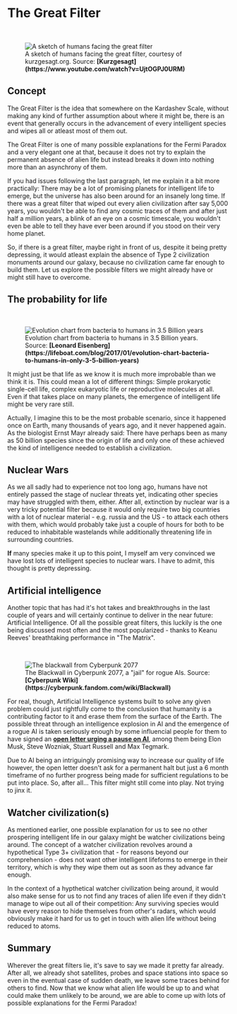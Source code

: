 
# The Great Filter

<ReadingTime duration="6" />
<AudioPlayer ident="filter" />

<br/>
<figure>
<Image src={require(".//../../../../resources/images/filter.png")} alt="A sketch of humans facing the great filter" />
<figcaption style={{ color: "rgb(156, 156, 156)", fontSize: "14px", marginTop: "2px" }}>A sketch of humans facing the great filter, courtesy of kurzgesagt.org. Source: <strong>[Kurzgesagt](https://www.youtube.com/watch?v=UjtOGPJ0URM)</strong></figcaption>
</figure>

## Concept 
The Great Filter is the idea that somewhere on the Kardashev Scale, without making any kind of further assumption about where it might be, there is an event that generally occurs in the advancement of every intelligent species and wipes all or atleast most of them out. 

The Great Filter is one of many possible explanations for the Fermi Paradox and a very elegant one at that, because it does not try to explain the permanent absence of alien life but instead breaks it down into nothing more than an asynchrony of them.

If you had issues following the last paragraph, let me explain it a bit more practically: There may be a lot of promising planets for intelligent life to emerge, but the universe has also been around for an insanely long time. If there was a great filter that wiped out every alien civilization after say 5,000 years, you wouldn't be able to find any cosmic traces of them and after just half a million years, a blink of an eye on a cosmic timescale, you wouldn't even be able to tell they have ever been around if you stood on their very home planet. 

So, if there is a great filter, maybe right in front of us, despite it being pretty depressing, it would atleast explain the absence of Type 2 civilization monuments around our galaxy, because no civilization came far enough to build them. Let us explore the possible filters we might already have or might still have to overcome.

## The probability for life

<br/>
<figure>
<Image src={require(".//../../../../resources/images/evolution.png")} alt="Evolution chart from bacteria to humans in 3.5 Billion years" />
<figcaption style={{ color: "rgb(156, 156, 156)", fontSize: "14px", marginTop: "2px" }}>Evolution chart from bacteria to humans in 3.5 Billion years. Source: <strong>[Leonard Eisenberg](https://lifeboat.com/blog/2017/01/evolution-chart-bacteria-to-humans-in-only-3-5-billion-years)</strong></figcaption>
</figure>

It might just be that life as we know it is much more improbable than we think it is. This could mean a lot of different things: Simple prokaryotic single-cell life, complex eukaryotic life or reproductive molecules at all. Even if that takes place on many planets, the emergence of intelligent life might be very rare still. 

Actually, I imagine this to be the most probable scenario, since it happened once on Earth, many thousands of years ago, and it never happened again. As the biologist Ernst Mayr already said: There have perhaps been as many as 50 billion species since the origin of life and only one of these achieved the kind of intelligence needed to establish a civilization.

## Nuclear Wars 
As we all sadly had to experience not too long ago, humans have not entirely passed the stage of nuclear threats yet, indicating other species may have struggled with them, either. After all, extinction by nuclear war is a very tricky potential filter because it would only require two big countries with a lot of nuclear material - e.g. russia and the US - to attack each others with them, which would probably take just a couple of hours for both to be reduced to inhabitable wastelands while additionally threatening life in surrounding countries.

<strong>If</strong> many species make it up to this point, I myself am very convinced we have lost lots of intelligent species to nuclear wars. I have to admit, this thought is pretty depressing.

## Artificial intelligence
Another topic that has had it's hot takes and breakthroughs in the last couple of years and will certainly continue to deliver in the near future: Artificial Intelligence. Of all the possible great filters, this luckily is the one being discussed most often and the most popularized - thanks to Keanu Reeves' breathtaking performance in "The Matrix". 

<br/>
<figure>
<Image src={require(".//../../../../resources/images/blackwall.png")} alt="The blackwall from Cyberpunk 2077" />
<figcaption style={{ color: "rgb(156, 156, 156)", fontSize: "14px", marginTop: "2px" }}>The Blackwall in Cyberpunk 2077, a "jail" for rogue AIs. Source: <strong>[Cyberpunk Wiki](https://cyberpunk.fandom.com/wiki/Blackwall)</strong></figcaption>
</figure>

For real, though,  Artificial Intelligence systems built to solve any given problem could just rightfully come to the conclusion that humanity is a contributing factor to it and erase them from the surface of the Earth. The possible threat through an intelligence explosion in AI and the emergence of a rogue AI is taken seriously enough by some influencial people for them to have signed an <strong>[open letter urging a pause on AI](https://www.nytimes.com/2023/03/29/technology/ai-artificial-intelligence-musk-risks.html)</strong>, among them being Elon Musk, Steve Wozniak, Stuart Russell and Max Tegmark.

Due to AI being an intriguingly promising way to increase our quality of life however, the open letter doesn't ask for a permanent halt but just a 6 month timeframe of no further progress being made for sufficient regulations to be put into place. So, after all... This filter might still come into play. Not trying to jinx it.

## Watcher civilization(s)
As mentioned earlier, one possible explanation for us to see no other prospering intelligent life in our galaxy might be watcher civilizations being around. The concept of a watcher civilization revolves around a hypothetical Type 3+ civilization that - for reasons beyond our comprehension - does not want other intelligent lifeforms to emerge in their territory, which is why they wipe them out as soon as they advance far enough. 

In the context of a hypthetical watcher civilization being around, it would also make sense for us to not find any traces of alien life even if they didn't manage to wipe out all of their competition: Any surviving species would have every reason to hide themselves from other's radars, which would obviously make it hard for us to get in touch with alien life without being reduced to atoms.

## Summary
Wherever the great filters lie, it's save to say we made it pretty far already. After all, we already shot satellites, probes and space stations into space so even in the eventual case of sudden death, we leave some traces behind for others to find. Now that we know what alien life would be up to and what could make them unlikely to be around, we are able to come up with lots of possible explanations for the Fermi Paradox!


<SaveArticleSection article="alien-life-filter"/>

<Analytics />